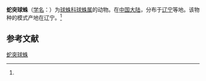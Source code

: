 {{Speciesbox
| name = 蛇突球蛛
| status = 
| status_system = 
| image = 
| genus = Theridion
| species = serpatusum
| authority = (Guan et Zhu, 1993)<ref name='id13115'>{{cite web| url =http://www.bioinfo.cn/db05/BjdwSpecies.php?action=view&id=13115| title =蛇突球蛛| work =《中国动物物种编目数据库》| publisher =中国科学院微生物研究所| author =中国科学院动物研究所| accessdate =2009-04-28| deadurl =yes| archiveurl =https://web.archive.org/web/20160305025843/http://www.bioinfo.cn/db05/BjdwSpecies.php?action=view&id=13115| archivedate =2016-03-05| df =}}</ref>
}}

'''蛇突球蛛'''（[[学名|学名]]：{{lang|la|'''''Theridion serpatusum'''''}}）为[[球蛛科|球蛛科]][[球蛛属|球蛛属]]的动物。在[[中国大陆|中国大陆]]，分布于[[辽宁|辽宁]]等地。该物种的模式产地在辽宁。<ref name='id13115'/>

== 参考文献 ==
{{reflist}}

{{Wikispecies|Theridion serpatusum}}
{{Taxonbar|from=Q1817648}}

[[Category:球蛛属|蛇突球蛛]]


{{蜘蛛小作品}}